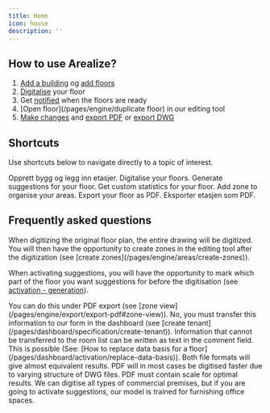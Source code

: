 ```yaml
---
title: Home
icon: house
description: ''
---
```


## How to use Arealize?

1. [Add a building](/pages/dashboard/new-building/add-building) og [add floors](/pages/dashboard/new-building/add-floors)
2. [Digitalise](/pages/dashboard/activation/digitalisation) your floor
3. Get [notified](/pages/dashboard/settings/notification) when the floors are ready
4. [Open floor](/pages/engine/duplicate floor) in our editing tool
5. [Make changes](/pages/engine/areas/area-analytics) and [export PDF](/pages/engine/export/export-pdf) or [export DWG](/pages/engine/export/export-dwg)

## Shortcuts

Use shortcuts below to navigate directly to a topic of interest.

<CardGroup cols={3}>
  <Card
    title="Add building"
    icon="house"
    href="/pages/dashboard/new-building/add-building"
  >
    Opprett bygg og legg inn etasjer.
  </Card>
  <Card
    title="Digitalisation"
    icon="robot"
    href="/pages/dashboard/activation/digitalisation"
  >
    Digitalise your floors.
  </Card>
  <Card
    title="Suggestion"
    icon="sparkle"
    href="/pages/dashboard/activation/suggestion"
  >
    Generate suggestions for your floor.
  </Card>
  <Card
    title="Area analytics"
    icon="draw-square"
    href="/pages/engine/areas/area-analytics"
  >
    Get custom statistics for your floor.
  </Card>
  <Card
    title="Add zones"
    icon="pen"
    href="/pages/engine/areas/add-zone"
  >
    Add zone to organise your areas.
  </Card>
  <Card
    title="Export PDF"
    icon="download"
    href="/pages/engine/export/export-pdf"
  >
    Export your floor as PDF.
    Eksporter etasjen som PDF.
  </Card>
</CardGroup>

## Frequently asked questions

<AccordionGroup>
 
<Accordion title="How do I activate parts of a floor plan?">
  When digitizing the original floor plan, the entire drawing will be digitized. You will then have the opportunity to create zones in the editing tool after the digitization (see [create zones](/pages/engine/areas/create-zones)). 

When activating suggestions, you will have the opportunity to mark which part of the floor you want suggestions for before the digitisation (see [activation - generation](/pages/dashboard/activation/suggestion)).
</Accordion>

<Accordion title="I want to download parts of the drawing. How do I do that?">
  You can do this under PDF export (see [zone view](/pages/engine/export/export-pdf#zone-view)).
</Accordion>

<Accordion title="I have received a room plan from a tenant, can I upload it directly to Arealize?">
  No, you must transfer this information to our form in the dashboard (see [create tenant](/pages/dashboard/specification/create-tenant)).
</Accordion>

<Accordion title="The room plan form is incomplete compared to what I received from the tenant.">
  Information that cannot be transferred to the room list can be written as text in the comment field.
</Accordion>

<Accordion title="I want to upload an updated version of the floor plan for a floor I have activated earlier. Is this possible?"> 
This is possible (See: [How to replace data basis for a floor](/pages/dashboard/activation/replace-data-basis)). 
</Accordion>

<Accordion title="What gives the best result between DWG and PDF?">
  Both file formats will give almost equivalent results. PDF will in most cases be digitised faster due to varying structure of DWG files. PDF must contain scale for optimal results. 
</Accordion>

<Accordion title="Can I only upload floor plans for offices?">
We can digitise all types of commercial premises, but if you are going to activate suggestions, our model is trained for furnishing office spaces. 
</Accordion>

</AccordionGroup>
